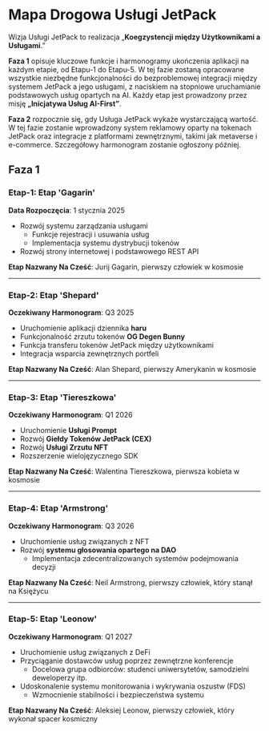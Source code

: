 # Mapa Drogowa Usługi JetPack

Wizja Usługi JetPack to realizacja „**Koegzystencji między Użytkownikami a Usługami**.”

**Faza 1** opisuje kluczowe funkcje i harmonogramy ukończenia aplikacji na każdym etapie, od Etapu-1 do Etapu-5. W tej fazie zostaną opracowane wszystkie niezbędne funkcjonalności do bezproblemowej integracji między systemem JetPack a jego usługami, z naciskiem na stopniowe uruchamianie podstawowych usług opartych na AI. Każdy etap jest prowadzony przez misję **„Inicjatywa Usług AI-First”**.

**Faza 2** rozpocznie się, gdy Usługa JetPack wykaże wystarczającą wartość. W tej fazie zostanie wprowadzony system reklamowy oparty na tokenach JetPack oraz integracje z platformami zewnętrznymi, takimi jak metaverse i e-commerce. Szczegółowy harmonogram zostanie ogłoszony później.


## Faza 1

### **Etap-1: Etap 'Gagarin'**
**Data Rozpoczęcia**: 1 stycznia 2025

- Rozwój systemu zarządzania usługami
  - Funkcje rejestracji i usuwania usług
  - Implementacja systemu dystrybucji tokenów
- Rozwój strony internetowej i podstawowego REST API

**Etap Nazwany Na Cześć**: Jurij Gagarin, pierwszy człowiek w kosmosie

---

### **Etap-2: Etap 'Shepard'**
**Oczekiwany Harmonogram**: Q3 2025

- Uruchomienie aplikacji dziennika **haru**
- Funkcjonalność zrzutu tokenów **OG Degen Bunny**
- Funkcja transferu tokenów JetPack między użytkownikami
- Integracja wsparcia zewnętrznych portfeli

**Etap Nazwany Na Cześć**: Alan Shepard, pierwszy Amerykanin w kosmosie

---

### **Etap-3: Etap 'Tiereszkowa'**
**Oczekiwany Harmonogram**: Q1 2026

- Uruchomienie **Usługi Prompt**
- Rozwój **Giełdy Tokenów JetPack (CEX)**
- Rozwój **Usługi Zrzutu NFT**
- Rozszerzenie wielojęzycznego SDK

**Etap Nazwany Na Cześć**: Walentina Tiereszkowa, pierwsza kobieta w kosmosie

---

### **Etap-4: Etap 'Armstrong'**
**Oczekiwany Harmonogram**: Q3 2026

- Uruchomienie usług związanych z NFT
- Rozwój **systemu głosowania opartego na DAO**
  - Implementacja zdecentralizowanych systemów podejmowania decyzji

**Etap Nazwany Na Cześć**: Neil Armstrong, pierwszy człowiek, który stanął na Księżycu

---

### **Etap-5: Etap 'Leonow'**
**Oczekiwany Harmonogram**: Q1 2027

- Uruchomienie usług związanych z DeFi
- Przyciąganie dostawców usług poprzez zewnętrzne konferencje
  - Docelowa grupa odbiorców: studenci uniwersytetów, samodzielni deweloperzy itp.
- Udoskonalenie systemu monitorowania i wykrywania oszustw (FDS)
  - Wzmocnienie stabilności i bezpieczeństwa systemu

**Etap Nazwany Na Cześć**: Aleksiej Leonow, pierwszy człowiek, który wykonał spacer kosmiczny